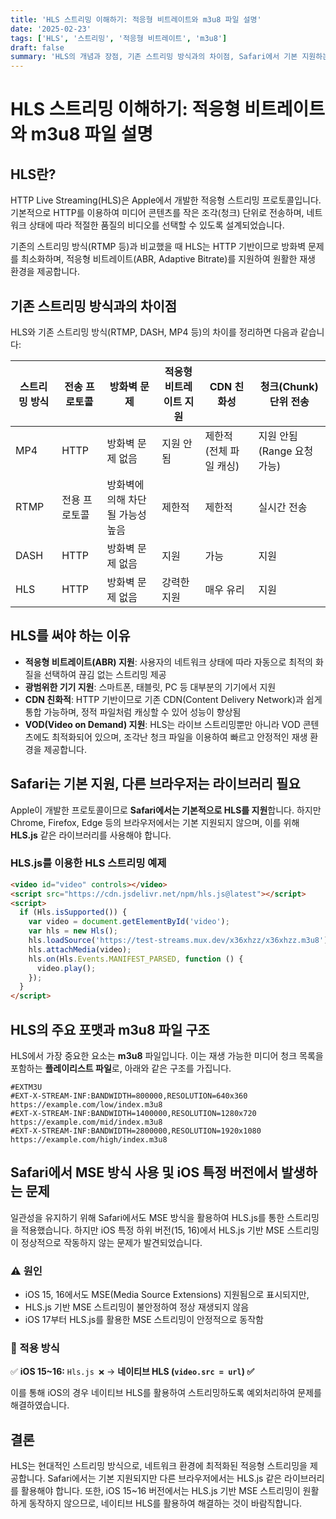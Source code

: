 ```yaml
---
title: 'HLS 스트리밍 이해하기: 적응형 비트레이트와 m3u8 파일 설명'
date: '2025-02-23'
tags: ['HLS', '스트리밍', '적응형 비트레이트', 'm3u8']
draft: false
summary: 'HLS의 개념과 장점, 기존 스트리밍 방식과의 차이점, Safari에서 기본 지원하는 이유, 다른 브라우저에서 사용하는 방법, m3u8 파일 구조 및 예제 코드까지 모두 정리했습니다. 또한 iOS 특정 버전에서 발생하는 HLS.js 스트리밍 이슈와 해결 방법을 추가했습니다.'
---
```


# HLS 스트리밍 이해하기: 적응형 비트레이트와 m3u8 파일 설명

## HLS란?

HTTP Live Streaming(HLS)은 Apple에서 개발한 적응형 스트리밍 프로토콜입니다. 기본적으로 HTTP를 이용하여 미디어 콘텐츠를 작은 조각(청크) 단위로 전송하며, 네트워크 상태에 따라 적절한 품질의 비디오를 선택할 수 있도록 설계되었습니다.

기존의 스트리밍 방식(RTMP 등)과 비교했을 때 HLS는 HTTP 기반이므로 방화벽 문제를 최소화하며, 적응형 비트레이트(ABR, Adaptive Bitrate)를 지원하여 원활한 재생 환경을 제공합니다.

## 기존 스트리밍 방식과의 차이점

HLS와 기존 스트리밍 방식(RTMP, DASH, MP4 등)의 차이를 정리하면 다음과 같습니다:

| 스트리밍 방식 | 전송 프로토콜 | 방화벽 문제                      | 적응형 비트레이트 지원 | CDN 친화성              | 청크(Chunk) 단위 전송       |
| ------------- | ------------- | -------------------------------- | ---------------------- | ----------------------- | --------------------------- |
| MP4           | HTTP          | 방화벽 문제 없음                 | 지원 안됨              | 제한적 (전체 파일 캐싱) | 지원 안됨 (Range 요청 가능) |
| RTMP          | 전용 프로토콜 | 방화벽에 의해 차단될 가능성 높음 | 제한적                 | 제한적                  | 실시간 전송                 |
| DASH          | HTTP          | 방화벽 문제 없음                 | 지원                   | 가능                    | 지원                        |
| HLS           | HTTP          | 방화벽 문제 없음                 | 강력한 지원            | 매우 유리               | 지원                        |

## HLS를 써야 하는 이유

- **적응형 비트레이트(ABR) 지원**: 사용자의 네트워크 상태에 따라 자동으로 최적의 화질을 선택하여 끊김 없는 스트리밍 제공
- **광범위한 기기 지원**: 스마트폰, 태블릿, PC 등 대부분의 기기에서 지원
- **CDN 친화적**: HTTP 기반이므로 기존 CDN(Content Delivery Network)과 쉽게 통합 가능하며, 정적 파일처럼 캐싱할 수 있어 성능이 향상됨
- **VOD(Video on Demand) 지원**: HLS는 라이브 스트리밍뿐만 아니라 VOD 콘텐츠에도 최적화되어 있으며, 조각난 청크 파일을 이용하여 빠르고 안정적인 재생 환경을 제공합니다.

## Safari는 기본 지원, 다른 브라우저는 라이브러리 필요

Apple이 개발한 프로토콜이므로 **Safari에서는 기본적으로 HLS를 지원**합니다. 하지만 Chrome, Firefox, Edge 등의 브라우저에서는 기본 지원되지 않으며, 이를 위해 **HLS.js** 같은 라이브러리를 사용해야 합니다.

### HLS.js를 이용한 HLS 스트리밍 예제

```html
<video id="video" controls></video>
<script src="https://cdn.jsdelivr.net/npm/hls.js@latest"></script>
<script>
  if (Hls.isSupported()) {
    var video = document.getElementById('video');
    var hls = new Hls();
    hls.loadSource('https://test-streams.mux.dev/x36xhzz/x36xhzz.m3u8');
    hls.attachMedia(video);
    hls.on(Hls.Events.MANIFEST_PARSED, function () {
      video.play();
    });
  }
</script>
```

## HLS의 주요 포맷과 m3u8 파일 구조

HLS에서 가장 중요한 요소는 **m3u8** 파일입니다. 이는 재생 가능한 미디어 청크 목록을 포함하는 **플레이리스트 파일**로, 아래와 같은 구조를 가집니다.

```m3u8
#EXTM3U
#EXT-X-STREAM-INF:BANDWIDTH=800000,RESOLUTION=640x360
https://example.com/low/index.m3u8
#EXT-X-STREAM-INF:BANDWIDTH=1400000,RESOLUTION=1280x720
https://example.com/mid/index.m3u8
#EXT-X-STREAM-INF:BANDWIDTH=2800000,RESOLUTION=1920x1080
https://example.com/high/index.m3u8
```

## Safari에서 MSE 방식 사용 및 iOS 특정 버전에서 발생하는 문제

일관성을 유지하기 위해 Safari에서도 MSE 방식을 활용하여 HLS.js를 통한 스트리밍을 적용했습니다. 하지만 iOS 특정 하위 버전(15, 16)에서 HLS.js 기반 MSE 스트리밍이 정상적으로 작동하지 않는 문제가 발견되었습니다.

### ⚠️ 원인

- iOS 15, 16에서도 MSE(Media Source Extensions) 지원됨으로 표시되지만,
- HLS.js 기반 MSE 스트리밍이 불안정하여 정상 재생되지 않음
- iOS 17부터 HLS.js를 활용한 MSE 스트리밍이 안정적으로 동작함

### 🔷 적용 방식

✅ **iOS 15~16:** `Hls.js ❌` → **네이티브 HLS (`video.src = url`) ✅**

이를 통해 iOS의 경우 네이티브 HLS를 활용하여 스트리밍하도록 예외처리하여 문제를 해결하였습니다.

## 결론

HLS는 현대적인 스트리밍 방식으로, 네트워크 환경에 최적화된 적응형 스트리밍을 제공합니다. Safari에서는 기본 지원되지만 다른 브라우저에서는 HLS.js 같은 라이브러리를 활용해야 합니다. 또한, iOS 15~16 버전에서는 HLS.js 기반 MSE 스트리밍이 원활하게 동작하지 않으므로, 네이티브 HLS를 활용하여 해결하는 것이 바람직합니다.
